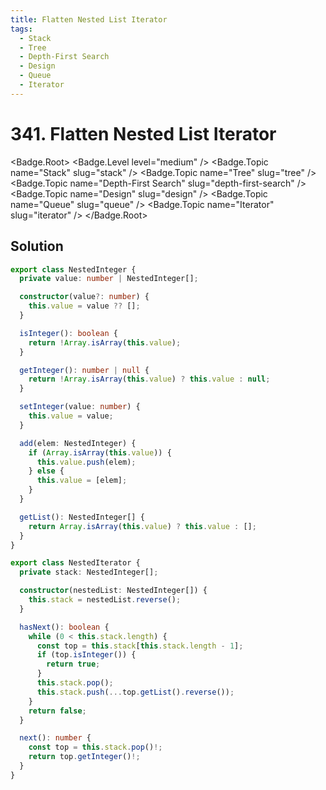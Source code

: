 ```yaml
---
title: Flatten Nested List Iterator
tags:
  - Stack
  - Tree
  - Depth-First Search
  - Design
  - Queue
  - Iterator
---
```


# 341. Flatten Nested List Iterator

<Badge.Root>
  <Badge.Level level="medium" />
  <Badge.Topic name="Stack" slug="stack" />
  <Badge.Topic name="Tree" slug="tree" />
  <Badge.Topic name="Depth-First Search" slug="depth-first-search" />
  <Badge.Topic name="Design" slug="design" />
  <Badge.Topic name="Queue" slug="queue" />
  <Badge.Topic name="Iterator" slug="iterator" />
</Badge.Root>

## Solution

```typescript filename="solution.ts" copy
export class NestedInteger {
  private value: number | NestedInteger[];

  constructor(value?: number) {
    this.value = value ?? [];
  }

  isInteger(): boolean {
    return !Array.isArray(this.value);
  }

  getInteger(): number | null {
    return !Array.isArray(this.value) ? this.value : null;
  }

  setInteger(value: number) {
    this.value = value;
  }

  add(elem: NestedInteger) {
    if (Array.isArray(this.value)) {
      this.value.push(elem);
    } else {
      this.value = [elem];
    }
  }

  getList(): NestedInteger[] {
    return Array.isArray(this.value) ? this.value : [];
  }
}

export class NestedIterator {
  private stack: NestedInteger[];

  constructor(nestedList: NestedInteger[]) {
    this.stack = nestedList.reverse();
  }

  hasNext(): boolean {
    while (0 < this.stack.length) {
      const top = this.stack[this.stack.length - 1];
      if (top.isInteger()) {
        return true;
      }
      this.stack.pop();
      this.stack.push(...top.getList().reverse());
    }
    return false;
  }

  next(): number {
    const top = this.stack.pop()!;
    return top.getInteger()!;
  }
}
```

<ProblemLink
  codingSite="leetcode"
  href="https://leetcode.com/problems/flatten-nested-list-iterator"
  title="Flatten Nested List Iterator"
/>
